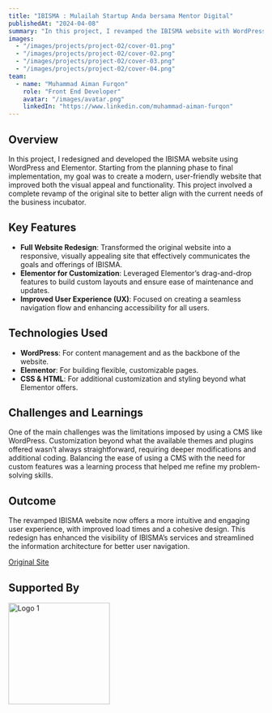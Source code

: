 ```yaml
---
title: "IBISMA : Mulailah Startup Anda bersama Mentor Digital"
publishedAt: "2024-04-08"
summary: "In this project, I revamped the IBISMA website with WordPress and Elementor, focusing on a scalable design system for improved front-end flexibility and user experience."
images:
  - "/images/projects/project-02/cover-01.png"
  - "/images/projects/project-02/cover-02.png"
  - "/images/projects/project-02/cover-03.png"
  - "/images/projects/project-02/cover-04.png"
team:
  - name: "Muhammad Aiman Furqon"
    role: "Front End Developer"
    avatar: "/images/avatar.png"
    linkedIn: "https://www.linkedin.com/muhammad-aiman-furqon"
---
```


## Overview

In this project, I redesigned and developed the IBISMA website using WordPress and Elementor. Starting from the planning phase to final implementation, my goal was to create a modern, user-friendly website that improved both the visual appeal and functionality. This project involved a complete revamp of the original site to better align with the current needs of the business incubator.

## Key Features

- **Full Website Redesign**: Transformed the original website into a responsive, visually appealing site that effectively communicates the goals and offerings of IBISMA.
- **Elementor for Customization**: Leveraged Elementor’s drag-and-drop features to build custom layouts and ensure ease of maintenance and updates.
- **Improved User Experience (UX)**: Focused on creating a seamless navigation flow and enhancing accessibility for all users.

## Technologies Used

- **WordPress**: For content management and as the backbone of the website.
- **Elementor**: For building flexible, customizable pages.
- **CSS & HTML**: For additional customization and styling beyond what Elementor offers.

## Challenges and Learnings

One of the main challenges was the limitations imposed by using a CMS like WordPress. Customization beyond what the available themes and plugins offered wasn’t always straightforward, requiring deeper modifications and additional coding. Balancing the ease of using a CMS with the need for custom features was a learning process that helped me refine my problem-solving skills.

## Outcome

The revamped IBISMA website now offers a more intuitive and engaging user experience, with improved load times and a cohesive design. This redesign has enhanced the visibility of IBISMA’s services and streamlined the information architecture for better user navigation.

[Original Site](https://simpultumbuh.uii.ac.id/ibisma/)

## Supported By

<div
  style={{
    display: "flex",
    justifyContent: "left",
    gap: "20px",
    marginTop: "20px",
  }}
>
  <img
    src="/images/projects/project-02/ibisma-logo.png"
    alt="Logo 1"
    width="200"
  />
</div>
